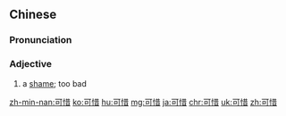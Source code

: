 ==Chinese==
{{zh-forms}}

===Pronunciation===
{{zh-pron
|m=kě惜
|c=ho2 sik1
|h=pfs=khó-sit
|mn=khó-sioh
|cat=a
}}

===Adjective===
{{zh-adj}}

# a [[shame]]; too bad
#: {{zh-x|可惜 她 在 天國，不能 與 我們 團圓。|'''It's a shame''' she is in heaven and cannot have a reunion with us.}}

{{zh-cat|Intermediate}}

[[zh-min-nan:可惜]]
[[ko:可惜]]
[[hu:可惜]]
[[mg:可惜]]
[[ja:可惜]]
[[chr:可惜]]
[[uk:可惜]]
[[zh:可惜]]